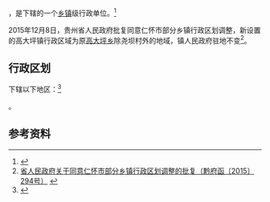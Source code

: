 {{中国乡级行政区|52/03/82/203/000}}

'''{{PAGENAMEBASE}}'''，是{{PRC admin/fullname|52/03/82/203/000|3}}下辖的一个[[乡镇|乡镇]]级行政单位。<ref>{{PRC admin/ref sgc|{{PRC admin/parent|52/03/82/203/000}}}}</ref>

2015年12月8日，贵州省人民政府批复同意仁怀市部分乡镇行政区划调整，新设置的高大坪镇行政区域为原[[高大坪乡|高大坪乡]]除尧坝村外的地域，镇人民政府驻地不变<ref>[http://www.gzgov.gov.cn/xxgk/newsgk/201512/t20151218_360489.html 省人民政府关于同意仁怀市部分乡镇行政区划调整的批复（黔府函〔2015〕294号）] {{webarchive|url=https://web.archive.org/web/20170903035907/http://www.gzgov.gov.cn/xxgk/newsgk/201512/t20151218_360489.html |date=2017-09-03 }}</ref>。

== 行政区划 ==

{{PAGENAMEBASE}}下辖以下地区：<ref>{{PRC admin/ref sgc|52/03/82/203/000}}</ref>

{{PRC admin/children|52/03/82/203/000}}。

== 参考资料 ==

{{reflist}}

{{行政区划小作品}}
{{PRC admin/navcat|52/03/82/203/000}}